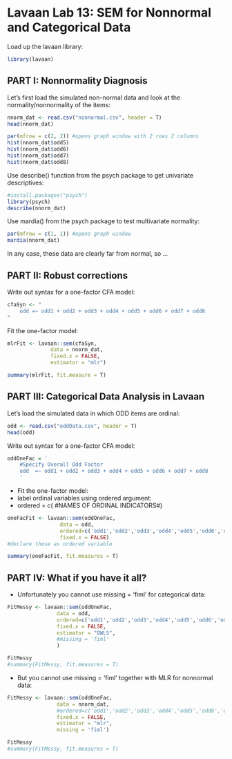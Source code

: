# Lavaan Lab 13: SEM for Nonnormal and Categorical Data

Load up the lavaan library:

```r
library(lavaan)
```

<!------------------------------>
## PART I: Nonnormality Diagnosis
<!------------------------------>

Let's first load the simulated non-normal data and look at the normality/nonnormality of the items:

```r
nnorm_dat <- read.csv("nonnormal.csv", header = T)
head(nnorm_dat)
```

```r
par(mfrow = c(2, 2)) #opens graph window with 2 rows 2 columns
hist(nnorm_dat$odd5)
hist(nnorm_dat$odd6)
hist(nnorm_dat$odd7)
hist(nnorm_dat$odd8)
```

Use describe() function from the psych package to get univariate descriptives:

```r
#install.packages("psych")
library(psych)
describe(nnorm_dat)
```

Use mardia() from the psych package to test multivariate normality:

```r
par(mfrow = c(1, 1)) #opens graph window
mardia(nnorm_dat)
```

In any case, these data are clearly far from normal, so ...

<!------------------------------>
## PART II: Robust corrections
<!------------------------------>

Write out syntax for a one-factor CFA model: 

```r
cfaSyn <- "
	odd =~ odd1 + odd2 + odd3 + odd4 + odd5 + odd6 + odd7 + odd8
"
```

Fit the one-factor model:

```r
mlrFit <- lavaan::sem(cfaSyn, 
              data = nnorm_dat, 
              fixed.x = FALSE,
              estimator = "mlr")

summary(mlrFit, fit.measure = T)
```


<!------------------------------>
## PART III: Categorical Data Analysis in Lavaan
<!------------------------------>

Let's load the simulated data in which ODD items are ordinal:

```r
odd <- read.csv("oddData.csv", header = T)
head(odd)
```

Write out syntax for a one-factor CFA model: 

```r
oddOneFac = '
	#Specify Overall Odd Factor
	odd  =~ odd1 + odd2 + odd3 + odd4 + odd5 + odd6 + odd7 + odd8
	'
```

+ Fit the one-factor model:
+ label ordinal variables using ordered argument: 
+ ordered = c( #NAMES OF ORDINAL INDICATORS#)

```r
oneFacFit <- lavaan::sem(oddOneFac, 
                 data = odd,
                 ordered=c('odd1','odd2','odd3','odd4','odd5','odd6','odd7','odd8'), 
                 fixed.x = FALSE) 
#declare these as ordered variable

summary(oneFacFit, fit.measures = T)
```


<!------------------------------>
## PART IV: What if you have it all? 
<!------------------------------>

+ Unfortunately you cannot use missing = 'fiml' for categorical data:

```r
FitMessy <- lavaan::sem(oddOneFac, 
                data = odd,
                ordered=c('odd1','odd2','odd3','odd4','odd5','odd6','odd7','odd8'), 
                fixed.x = FALSE,
                estimator = "DWLS",
                #missing = 'fiml'
                ) 

FitMessy
#summary(FitMessy, fit.measures = T)
```

+ But you cannot use missing = 'fiml' together with MLR for nonnormal data:

```r
FitMessy <- lavaan::sem(oddOneFac, 
                data = nnorm_dat,
                #ordered=c('odd1','odd2','odd3','odd4','odd5','odd6','odd7','odd8'), 
                fixed.x = FALSE,
                estimator = "mlr",
                missing = 'fiml') 

FitMessy
#summary(FitMessy, fit.measures = T)
```
